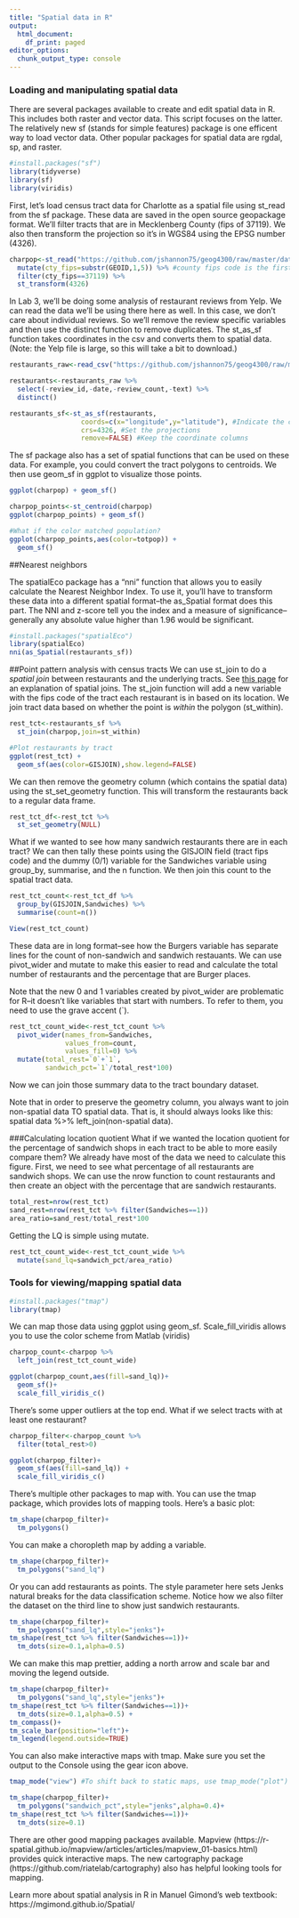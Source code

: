 ```yaml
---
title: "Spatial data in R"
output:
  html_document:
    df_print: paged
editor_options: 
  chunk_output_type: console
---
```

### Loading and manipulating spatial data

There are several packages available to create and edit spatial data in R. This includes both raster and vector data. This script focuses on the latter. The relatively new sf (stands for simple features) package is one efficent way to load vector data. Other popular packages for spatial data are rgdal, sp, and raster.


```r
#install.packages("sf")
library(tidyverse)
library(sf)
library(viridis)
```

First, let's load census tract data for Charlotte as a spatial file using st_read from the sf package. These data are saved in the open source geopackage format. We'll filter tracts that are in Mecklenberg County (fips of 37119). We also then transform the projection so it's in WGS84 using the EPSG number (4326).

```r
charpop<-st_read("https://github.com/jshannon75/geog4300/raw/master/data/charlotte_tractpop.gpkg") %>%
  mutate(cty_fips=substr(GEOID,1,5)) %>% #county fips code is the first five digits of the tract fips
  filter(cty_fips==37119) %>%
  st_transform(4326) 
```

In Lab 3, we'll be doing some analysis of restaurant reviews from Yelp. We can read the data we'll be using there here as well. In this case, we don't care about individual reviews. So we'll remove the review specific variables and then use the distinct function to remove duplicates. The st_as_sf function takes coordinates in the csv and converts them to spatial data. (Note: the Yelp file is large, so this will take a bit to download.)

```r
restaurants_raw<-read_csv("https://github.com/jshannon75/geog4300/raw/master/data/charlotte_restaurants.csv") 

restaurants<-restaurants_raw %>%
  select(-review_id,-date,-review_count,-text) %>%
  distinct()

restaurants_sf<-st_as_sf(restaurants,
                  coords=c(x="longitude",y="latitude"), #Indicate the coordinate columns
                  crs=4326, #Set the projections
                  remove=FALSE) #Keep the coordinate columns
```

The sf package also has a set of spatial functions that can be used on these data. For example, you could convert the tract polygons to centroids. We then use geom_sf in ggplot to visualize those points.

```r
ggplot(charpop) + geom_sf()

charpop_points<-st_centroid(charpop)
ggplot(charpop_points) + geom_sf()

#What if the color matched population?
ggplot(charpop_points,aes(color=totpop)) + 
  geom_sf()
```

##Nearest neighbors

The spatialEco package has a "nni" function that allows you to easily calculate the Nearest Neighbor Index. To use it, you'll have to transform these data into a different spatial format--the as_Spatial format does this part. The NNI and z-score tell you the index and a measure of significance--generally any absolute value higher than 1.96 would be significant.

```r
#install.packages("spatialEco")
library(spatialEco)
nni(as_Spatial(restaurants_sf))
```

##Point pattern analysis with census tracts
We can use st_join to do a *spatial join* between restaurants and the underlying tracts. See [this page](https://gisgeography.com/spatial-join/) for an explanation of spatial joins. The st_join function will add a new variable with the fips code of the tract each restaurant is in based on its location. We join tract data based on whether the point is *within* the polygon (st_within).

```r
rest_tct<-restaurants_sf %>%
  st_join(charpop,join=st_within)

#Plot restaurants by tract
ggplot(rest_tct) + 
  geom_sf(aes(color=GISJOIN),show.legend=FALSE)
```

We can then remove the geometry column (which contains the spatial data) using the st_set_geometry function. This will transform the restaurants back to a regular data frame. 

```r
rest_tct_df<-rest_tct %>%
  st_set_geometry(NULL) 
```

What if we wanted to see how many sandwich restaurants there are in each tract? We can then tally these points using the GISJOIN field (tract fips code) and the dummy (0/1) variable for the Sandwiches variable using group_by, summarise, and the n function. We then join this count to the spatial tract data. 

```r
rest_tct_count<-rest_tct_df %>%
  group_by(GISJOIN,Sandwiches) %>%
  summarise(count=n())

View(rest_tct_count)
```

These data are in long format--see how the Burgers variable has separate lines for the count of non-sandwich and sandwich restauants. We can use pivot_wider and mutate to make this easier to read and calculate the total number of restaurants and the percentage that are Burger places. 

Note that the new 0 and 1 variables created by pivot_wider are problematic for R--it doesn't like variables that start with numbers. To refer to them, you need to use the grave accent (`).

```r
rest_tct_count_wide<-rest_tct_count %>%
  pivot_wider(names_from=Sandwiches,
              values_from=count,
              values_fill=0) %>%
  mutate(total_rest=`0`+`1`,
         sandwich_pct=`1`/total_rest*100)
```

Now we can join those summary data to the tract boundary dataset. 

Note that in order to preserve the geometry column, you always want to join non-spatial data TO spatial data. That is, it should always looks like this: spatial data %>% left_join(non-spatial data).

###Calculating location quotient
What if we wanted the location quotient for the percentage of sandwich shops in each tract to be able to more easily compare them? We already have most of the data we need to calculate this figure. First, we need to see what percentage of all restaurants are sandwich shops. We can use the nrow function to count restaurants and then create an object with the percentage that are sandwich restaurants.

```r
total_rest=nrow(rest_tct)
sand_rest=nrow(rest_tct %>% filter(Sandwiches==1))
area_ratio=sand_rest/total_rest*100
```

Getting the LQ is simple using mutate.

```r
rest_tct_count_wide<-rest_tct_count_wide %>%
  mutate(sand_lq=sandwich_pct/area_ratio)
```


### Tools for viewing/mapping spatial data
```r
#install.packages("tmap")
library(tmap)
```

We can map those data using ggplot using geom_sf. Scale_fill_viridis allows you to use the color scheme from Matlab (viridis)

```r
charpop_count<-charpop %>%
  left_join(rest_tct_count_wide)

ggplot(charpop_count,aes(fill=sand_lq))+
  geom_sf()+
  scale_fill_viridis_c()
```

There's some upper outliers at the top end. What if we select tracts with at least one restaurant?

```r
charpop_filter<-charpop_count %>% 
  filter(total_rest>0)

ggplot(charpop_filter)+
  geom_sf(aes(fill=sand_lq)) + 
  scale_fill_viridis_c()
```

There's multiple other packages to map with. You can use the tmap package, which provides lots of mapping tools. Here's a basic plot:

```r
tm_shape(charpop_filter)+
  tm_polygons()
```

You can make a choropleth map by adding a variable. 

```r
tm_shape(charpop_filter)+
  tm_polygons("sand_lq")
```

Or you can add restaurants as points. The style parameter here sets Jenks natural breaks for the data classification scheme. Notice how we also filter the dataset on the third line to show just sandwich restaurants.

```r
tm_shape(charpop_filter)+
  tm_polygons("sand_lq",style="jenks")+
tm_shape(rest_tct %>% filter(Sandwiches==1))+
  tm_dots(size=0.1,alpha=0.5) 
```

We can make this map prettier, adding a north arrow and scale bar and moving the legend outside.

```r
tm_shape(charpop_filter)+
  tm_polygons("sand_lq",style="jenks")+
tm_shape(rest_tct %>% filter(Sandwiches==1))+
  tm_dots(size=0.1,alpha=0.5) +
tm_compass()+
tm_scale_bar(position="left")+
tm_legend(legend.outside=TRUE)
```

You can also make interactive maps with tmap. Make sure you set the output to the Console using the gear icon above.

```r
tmap_mode("view") #To shift back to static maps, use tmap_mode("plot")

tm_shape(charpop_filter)+
  tm_polygons("sandwich_pct",style="jenks",alpha=0.4)+
tm_shape(rest_tct %>% filter(Sandwiches==1))+
  tm_dots(size=0.1)
```

There are other good mapping packages available. Mapview (https://r-spatial.github.io/mapview/articles/articles/mapview_01-basics.html) provides quick interactive maps. The new cartography package (https://github.com/riatelab/cartography) also has helpful looking tools for mapping.

Learn more about spatial analysis in R in Manuel Gimond's web textbook: https://mgimond.github.io/Spatial/